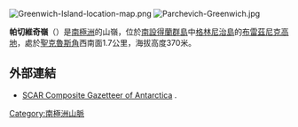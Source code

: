 {{no footnotes|time=2013-10-29T05:31:34+00:00}}
[[Image:Greenwich-Island-location-map.png|thumb]]
[[Image:Parchevich-Greenwich.jpg|thumb]]

{{coord|62|30|35|S|59|34|47|W|display=title}}

'''帕切維奇嶺'''（{{lang-en|Parchevich Ridge}}）是[[南極洲|南極洲]]的山嶺，位於[[南設得蘭群島|南設得蘭群島]]中[[格林尼治島|格林尼治島]]的[[布雷茲尼克高地|布雷茲尼克高地]]，處於[[聖克魯斯角|聖克魯斯角]]西南面1.7公里，海拔高度370米。

==外部連結==
* [http://data.aad.gov.au/aadc/gaz/scar/ SCAR Composite Gazetteer of Antarctica] {{WebCite|url=https://www.webcitation.org/5ug2CfC7m?url=http://data.aad.gov.au/aadc/gaz/scar/ |date=20101202140255 |dateformat=iso }}.

{{Antarctica-geo-stub}}
[[Category:南極洲山脈|Category:南極洲山脈]]
